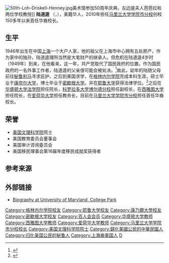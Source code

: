 {{Infobox officeholder
| name        = 陆道逵<br>Wallace D. Loh
| image       =File:Wallace Loh.jpg
| alt         =
| caption     =
| title       = [[马里兰大学学院市分校|马里兰大学学院市分校]]校长
| predecessor = C. Daniel Mote, Jr.
| successor   = Darryll Pines
| birth_date  = {{birth year and age|1946|}}
| birth_place = {{ROC}}[[上海|上海]]
| death_date  =
| death_place =
| nationality = {{ROC}}<br>{{PER}}<br>{{USA}}
| alma_mater  = [[格林内尔学院|格林内尔学院]]<br>[[康奈尔大学|康奈尔大学]]<br>[[密歇根大学|密歇根大学]]<br>[[耶鲁大学|耶鲁大学]]
| profession  =
| term_start  = 2010年11月1日
| term_end    = 2020年6月30日
| spouse=芭芭拉
}}
[[File:50th-Loh-Driskell-Henney.jpg|thumb]]美术馆参加50周年庆典，左边是夫人芭芭拉和两位学校教授]]
'''陆道逵''' （{{lang-en|Wallace D. Lohis}}，{{bd|1946年|}}），美籍华人，2010年担任[[马里兰大学学院市分校|马里兰大学学院市分校]]创校150多年以来首任华裔校长。

==生平==
1946年出生在中国[[上海|上海]]一个大户人家，他的祖父在上海市中心拥有五处房产，作为家中的独孙，陆道逵理所当然是大笔财产的继承人。但危机在陆道逵4岁时（1949年）到来，在他看来，这一年，共产党取代了国民政府的位置。作为国民政府的一名外事工作者，陆道逵的父亲很可能会被处决。<ref name="Diamondback30Oct2013">{{cite news|last=Abutaleb|first=Yasmeen|title=THE LIFE OF LOH The University of Maryland president's past, present and future|url=https://web.archive.org/web/20170616102429/www.dbknews.com/archives/article_00972a14-41ea-11e3-9b2d-0019bb30f31a.html|accessdate=21 April 2019|newspaper=[[The_Diamondback|The Diamondback]]|date=2013年10月30日}}</ref>故此，幼年的陆随父母前往[[秘鲁|秘鲁]][[利马|利马]]寻求庇护。之后到美国求学，在[[格林内尔学院|格林内尔学院]]完成本科生涯，硕士毕业于[[康奈尔大学|康奈尔大学]]，博士毕业于[[密歇根大学|密歇根大学]]。并在[[耶鲁大学|耶鲁大学]]获得法律学位。<ref name="devise17Aug2010">{{cite news|last=De Vise|first=Dan|title=University of Iowa Provost Wallace Loh new president at University of Maryland|url=http://www.washingtonpost.com/wp-dyn/content/article/2010/08/17/AR2010081700090.html|accessdate=17 August 2010|newspaper=[[华盛顿邮报|华盛顿邮报]]|date=2010年8月17日}}</ref>之后在[[华盛顿大学法学院_(西雅图)|华盛顿大学法学院]]担任院长，[[科罗拉多大学博尔德分校|科罗拉多大学博尔德分校]]担任副校长，在[[西雅图大学|西雅图大学]]担任院长，在[[爱荷华大学|爱荷华大学]]担任教务长，目前在[[马里兰大学学院市分校|马里兰大学学院市分校]]担任首任华裔校长。

==荣誉==
*[[美国文理科学院|美国文理科学院]]院士
*美国教育委员会董事会
*美国审计咨询委员会
*美国移民理事会第16届年度移民成就奖获得者

==参考来源==
{{Reflist}}

==外部链接==
* [http://www.president.umd.edu/president_info.cfm Biography at University of Maryland, College Park]

{{Authority control}}
{{DEFAULTSORT:L}}
[[Category:格林内尔学院校友|Category:格林内尔学院校友]]
[[Category:耶鲁大学校友|Category:耶鲁大学校友]]
[[Category:康乃爾大學校友|Category:康乃爾大學校友]]
[[Category:密歇根大学校友|Category:密歇根大学校友]]
[[Category:百人会会员|Category:百人会会员]]
[[Category:华盛顿大学教师|Category:华盛顿大学教师]]
[[Category:西雅图大学教师|Category:西雅图大学教师]]
[[Category:爱荷华大学教师|Category:爱荷华大学教师]]
[[Category:马里兰大学学院市分校校长|Category:马里兰大学学院市分校校长]]
[[Category:美国文理科学院院士|Category:美国文理科学院院士]]
[[Category:歸化美國公民的中華民國人|Category:歸化美國公民的中華民國人]]
[[Category:归化美国公民的秘鲁人|Category:归化美国公民的秘鲁人]]
[[Category:上海裔美国人|Category:上海裔美国人]]
[[Category:陆姓|D]]